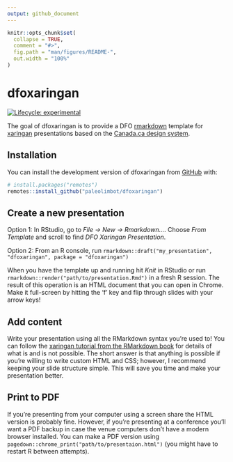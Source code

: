 ```yaml
---
output: github_document
---
```


<!-- README.md is generated from README.Rmd. Please edit that file -->

```r
knitr::opts_chunk$set(
  collapse = TRUE,
  comment = "#>",
  fig.path = "man/figures/README-",
  out.width = "100%"
)
```

# dfoxaringan

<!-- badges: start -->
[![Lifecycle: experimental](https://img.shields.io/badge/lifecycle-experimental-orange.svg)](https://lifecycle.r-lib.org/articles/stages.html#experimental)
<!-- badges: end -->

The goal of dfoxaringan is to provide a DFO [rmarkdown](https://rmarkdown.rstudio.com) template for [xaringan](https://bookdown.org/yihui/rmarkdown/xaringan.html) presentations based on the [Canada.ca design system](https://www.canada.ca/en/government/about/design-system.html).

## Installation

You can install the development version of dfoxaringan from [GitHub](https://github.com) with:

``` r
# install.packages("remotes")
remotes::install_github("paleolimbot/dfoxaringan")
```

## Create a new presentation

Option 1: In RStudio, go to *File -> New -> Rmarkdown...*. Choose *From Template* and scroll to find *DFO Xaringan Presentation*.

Option 2: From an R console, run `rmarkdown::draft("my_presentation", "dfoxaringan", package = "dfoxaringan")`

When you have the template up and running hit *Knit* in RStudio or run `rmarkdown::render("path/to/presentation.Rmd")` in a fresh R session. The result of this operation is an HTML document that you can open in Chrome. Make it full-screen by hitting the 'f' key and flip through slides with your arrow keys!

## Add content

Write your presentation using all the RMarkdown syntax you're used to! You can follow the [xaringan tutorial from the RMarkdown book](https://bookdown.org/yihui/rmarkdown/xaringan.html) for details of what is and is not possible. The short answer is that anything is possible if you're willing to write custom HTML and CSS; however, I recommend keeping your slide structure simple. This will save you time and make your presentation better.

## Print to PDF

If you're presenting from your computer using a screen share the HTML version is probably fine. However, if you're presenting at a conference you'll want a PDF backup in case the venue computers don't have a modern browser installed. You can make a PDF version using `pagedown::chrome_print("path/to/presentaion.html")` (you might have to restart R between attempts).
